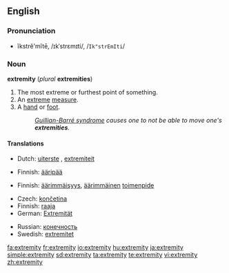 ==English==

===Pronunciation===
* ĭkstrĕ'mĭtē, /ɪkˈstrɛmɪti/, /<tt>Ik"strEmIti</tt>/

===Noun===
'''extremity''' (''plural'' '''extremities''')

# The most extreme or furthest point of something.
# An [[extreme]] [[measure]].
# A [[hand]] or [[foot]].
#: ''[[Guillian-Barré syndrome]] causes one to not be able to move one's '''extremities'''.''

====Translations====

{{trans-top|furthest point}}
* Dutch: [[uiterste]] {{n}}, [[extremiteit]] {{f}}
{{trans-mid}}
* Finnish: [[ääripää]]
{{trans-bottom}}

{{trans-top|extreme measure}}
* Finnish: [[äärimmäisyys]], [[äärimmäinen]] [[toimenpide]]
{{trans-mid}}
{{trans-bottom}}

{{trans-top|hand or foot}}
* Czech: [[končetina]] {{f}}
* Finnish: [[raaja]]
* German: [[Extremität]] {{f}}
{{trans-mid}}
* Russian: [[конечность]] {{f}}
* Swedish: [[extremitet]] {{c}}
{{trans-bottom}}

[[fa:extremity]]
[[fr:extremity]]
[[io:extremity]]
[[hu:extremity]]
[[ja:extremity]]
[[simple:extremity]]
[[sd:extremity]]
[[ta:extremity]]
[[te:extremity]]
[[vi:extremity]]
[[zh:extremity]]
